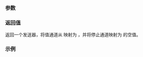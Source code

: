 {{cpp/execution/title|stopped_as_optional}}
{{cpp/execution/navbar}}

{{ddcl|header=execution|since=c++26|
execution::sender auto stopped_as_optional( /*single-sender*/ auto snd );
}}

===参数===
{{par begin}}
{{par|snd|输入发送器，其值通道和停止通道均被映射。}}
{{par end}}

===返回值===
返回一个发送器，将值通道从 {{tt|T}} 映射为 {{c|std::optional&lt;std::decay_t&lt;T&gt;&gt;}}，并将停止通道映射为 {{c|std::optional&lt;std::decay_t&lt;T&gt;&gt;}} 的空值。

===示例===
{{example}}

{{langlinks|de|en|es|ja|ru}}